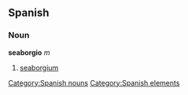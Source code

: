 == Spanish == {{wikipediaAlt|seaborgium}}
=== Noun ===
'''seaborgio''' ''m''
# [[seaborgium]]

[[Category:Spanish nouns]]
[[Category:Spanish elements]]